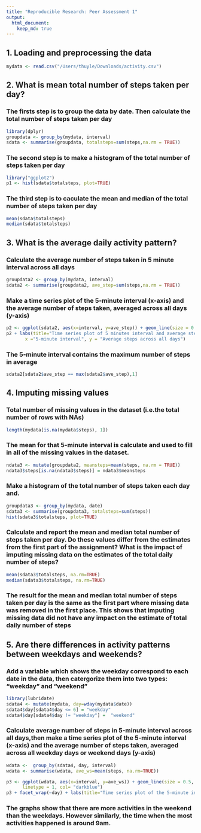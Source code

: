 ```yaml
---
title: "Reproducible Research: Peer Assessment 1"
output: 
  html_document:
    keep_md: true
---
```


## 1. Loading and preprocessing the data

```r
mydata <- read.csv("/Users/thuyle/Downloads/activity.csv")
```


## 2. What is mean total number of steps taken per day?
### The firsts step is to group the data by date. Then calculate the total number of steps taken per day
```r
library(dplyr)
groupdata <- group_by(mydata, interval)
sdata <- summarise(groupdata, totalsteps=sum(steps,na.rm = TRUE))
```
### The second step is to make a histogram of the total number of steps taken per day
```r
library("ggplot2")
p1 <- hist(sdata$totalsteps, plot=TRUE)
```
### The third step is to caculate the mean and median of the total number of steps taken per day
```r
mean(sdata$totalsteps)
median(sdata$totalsteps)
```
## 3. What is the average daily activity pattern?
### Calculate the average number of steps taken in 5 minute interval across all days
```r
groupdata2 <- group_by(mydata, interval)
sdata2 <- summarise(groupdata2, ave_step=sum(steps,na.rm = TRUE))
```
### Make a time series plot of the 5-minute interval (x-axis) and the average number of steps taken, averaged across all days (y-axis)
```r
p2 <- ggplot(sdata2, aes(x=interval, y=ave_step)) + geom_line(size = 0.5, linetype = 1, col= "darkblue") + geom_smooth(method = "loess", span = 0.2)
p2 + labs(title="Time series plot of 5 minutes interval and average steps acrossed all days",
       x ="5-minute interval", y = "Average steps across all days")
```
### The 5-minute interval contains the maximum number of steps in average
```r
sdata2[sdata2$ave_step == max(sdata2$ave_step),1]
```
## 4. Imputing missing values
### Total number of missing values in the dataset (i.e.the total number of rows with NAs)
```r
length(mydata[is.na(mydata$steps), 1])
```
### The mean for that 5-minute interval is calculate and used to fill in all of the missing values in the dataset.  
```r
ndata3 <- mutate(groupdata2, meansteps=mean(steps, na.rm = TRUE))
ndata3$steps[is.na(ndata3$steps)] = ndata3$meansteps
```
### Make a histogram of the total number of steps taken each day and. 
```r
groupdata3 <- group_by(mydata, date)
sdata3 <- summarise(groupdata3, totalsteps=sum(steps))
hist(sdata3$totalsteps, plot=TRUE)
```
### Calculate and report the mean and median total number of steps taken per day. Do these values differ from the estimates from the first part of the assignment? What is the impact of imputing missing data on the estimates of the total daily number of steps?
```r
mean(sdata3$totalsteps, na.rm=TRUE)
median(sdata3$totalsteps, na.rm=TRUE)
```
### The result for the mean and median total number of steps taken per day is the same as the first part where missing data was removed in the first place. This shows that imputing missing data did not have any impact on the estimate of total daily number of steps

## 5. Are there differences in activity patterns between weekdays and weekends?
### Add a variable which shows the weekday correspond to each date in the data, then catergorize them into two types: "weekday" and "weekend"
```r
library(lubridate)
sdata4 <- mutate(mydata, day=wday(mydata$date))
sdata4$day[sdata4$day <= 6] = "weekday" 
sdata4$day[sdata4$day != "weekday"] =  "weekend"
```
### Calculate average number of steps in 5-minute interval across all days,then make a time series plot of the 5-minute interval (x-axis) and the average number of steps taken, averaged across all weekday days or weekend days (y-axis)

```r
wdata <-  group_by(sdata4, day, interval)
wdata <- summarise(wdata, ave_ws=mean(steps, na.rm=TRUE))
```

```r
p3 <- ggplot(wdata, aes(x=interval, y=ave_ws)) + geom_line(size = 0.5, 
      linetype = 1, col= "darkblue") 
p3 + facet_wrap(~day) + labs(title="Time series plot of the 5-minute interval and average steps acrossed all days", x ="5-minute interval", y = "Number of average steps acrossed all days")
```

### The graphs show that there are more activities in the weekend than the weekdays. However similarly, the time when the most activities happened is around 9am.